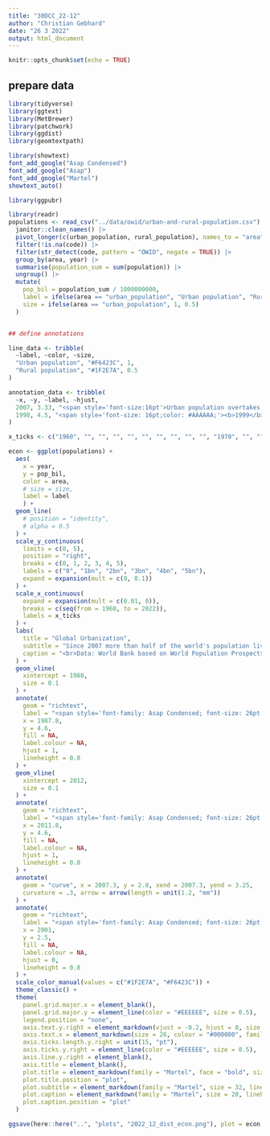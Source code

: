 ```yaml
---
title: "30DCC_22-12"
author: "Christian Gebhard"
date: "26 3 2022"
output: html_document
---
```


```r
knitr::opts_chunk$set(echo = TRUE)
```

## prepare data

```r
library(tidyverse)
library(ggtext)
library(MetBrewer)
library(patchwork)
library(ggdist)
library(geomtextpath)

library(showtext)
font_add_google("Asap Condensed")
font_add_google("Asap")
font_add_google("Martel")
showtext_auto()

library(ggpubr)
```


```r
library(readr)
populations <- read_csv("../data/owid/urban-and-rural-population.csv") |> 
  janitor::clean_names() |> 
  pivot_longer(c(urban_population, rural_population), names_to = "area", values_to = "population") |> 
  filter(!is.na(code)) |> 
  filter(str_detect(code, pattern = "OWID", negate = TRUE)) |> 
  group_by(area, year) |> 
  summarise(population_sum = sum(population)) |> 
  ungroup() |> 
  mutate(
    pop_bil = population_sum / 1000000000,
    label = ifelse(area == "urban_population", "Urban population", "Rural population"),
    size = ifelse(area == "urban_population", 1, 0.5)
  )


## define annotations

line_data <- tribble(
  ~label, ~color, ~size,
  "Urban population", "#F6423C", 1,
  "Rural population", "#1F2E7A", 0.5
)

annotation_data <- tribble(
  ~x, ~y, ~label, ~hjust,
  2007, 3.33, "<span style='font-size:16pt'>Urban population overtakes rural population in 2007.</span>", 0,
  1998, 4.5, "<span style='font-size: 16pt;color: #AAAAAA;'><b>1999</b><br>World population<br>reaches 6 bn</span>", 1
)

```

```r

x_ticks <- c("1960", "", "", "", "", "", "", "", "", "", "1970", "", "", "", "", "", "", "", "", "", "1980", "", "", "", "", "1985", "", "", "", "", "1990", "", "", "", "", "1995", "", "", "", "", "2000", "", "", "", "", "2005", "", "", "", "", "2010", "", "", "", "", "2015", "", "", "", "", "2020", "", "")

econ <- ggplot(populations) +
  aes(
    x = year,
    y = pop_bil,
    color = area,
    # size = size,
    label = label
    ) +
  geom_line(
    # position = "identity",
    # alpha = 0.5
  ) +
  scale_y_continuous(
    limits = c(0, 5),
    position = "right",
    breaks = c(0, 1, 2, 3, 4, 5),
    labels = c("0", "1bn", "2bn", "3bn", "4bn", "5bn"),
    expand = expansion(mult = c(0, 0.1))
  ) +
  scale_x_continuous(
    expand = expansion(mult = c(0.01, 0)),
    breaks = c(seq(from = 1960, to = 2022)),
    labels = x_ticks
  ) +
  labs(
    title = "Global Urbanization",
    subtitle = "Since 2007 more than half of the world's population lives in <span style='color: #E3120B;'><b>urban areas</b></span>.<br>Before that, the majority lived in <span style='color: #1F2E7A;'><b>rural areas</b></span>. As the definition of 'urban' may<br>vary across countries, global estimations are difficult and somewhat debated.",
    caption = "<br>Data: World Bank based on World Population Prospects - UN Population Division (2018), via ourworldindata.org/urbanization<br><span>DataViz by @c_gebhard after @TheEconomist style guide | <b>#30DayChartChallenge, Day 12</b></span>",
  ) +
  geom_vline(
    xintercept = 1988,
    size = 0.1
  ) +
  annotate(
    geom = "richtext",
    label = "<span style='font-family: Asap Condensed; font-size: 26pt;color: #AAAAAA;'><b>1988</b><br>World population<br>reaches 5 bn</span>",
    x = 1987.8,
    y = 4.6,
    fill = NA,
    label.colour = NA,
    hjust = 1,
    lineheight = 0.8
  ) +
  geom_vline(
    xintercept = 2012,
    size = 0.1
  ) +
  annotate(
    geom = "richtext",
    label = "<span style='font-family: Asap Condensed; font-size: 26pt;color: #AAAAAA;'><b>2012</b><br>World population<br>reaches 7 bn</span>",
    x = 2011.8,
    y = 4.6,
    fill = NA,
    label.colour = NA,
    hjust = 1,
    lineheight = 0.8
  ) +
  annotate(
    geom = "curve", x = 2007.3, y = 2.8, xend = 2007.3, yend = 3.25, 
    curvature = .3, arrow = arrow(length = unit(1.2, "mm"))
  ) +
  annotate(
    geom = "richtext",
    label = "<span style='font-family: Asap Condensed; font-size: 26pt;color: #000000;'><b>2007</b><br>More people live<br>in urban areas</span>",
    x = 2001,
    y = 2.5,
    fill = NA,
    label.colour = NA,
    hjust = 0,
    lineheight = 0.8
  ) +
  scale_color_manual(values = c("#1F2E7A", "#F6423C")) +
  theme_classic() +
  theme(
    panel.grid.major.x = element_blank(),
    panel.grid.major.y = element_line(color = "#EEEEEE", size = 0.5),
    legend.position = "none",
    axis.text.y.right = element_markdown(vjust = -0.2, hjust = 0, size = 26, colour = "#000000", family = "Asap Condensed"),
    axis.text.x = element_markdown(size = 26, colour = "#000000", family = "Asap Condensed"),
    axis.ticks.length.y.right = unit(15, "pt"),
    axis.ticks.y.right = element_line(color = "#EEEEEE", size = 0.5),
    axis.line.y.right = element_blank(),
    axis.title = element_blank(),
    plot.title = element_markdown(family = "Martel", face = "bold", size = 36),
    plot.title.position = "plot",
    plot.subtitle = element_markdown(family = "Martel", size = 32, lineheight = 0.4),
    plot.caption = element_markdown(family = "Martel", size = 20, lineheight = 0.4),
    plot.caption.position = "plot"
  )

ggsave(here::here("..", "plots", "2022_12_dist_econ.png"), plot = econ, height = 4, width = 5.5, dpi = "retina")

```